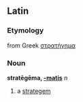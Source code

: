 ==Latin==
===Etymology===
from Greek [[στρατήγημα]]
===Noun===
'''stratēgēma, [[Wiktionary Appendix:Latin third declension|-matis]]''' ''n''

#a [[strategem]]